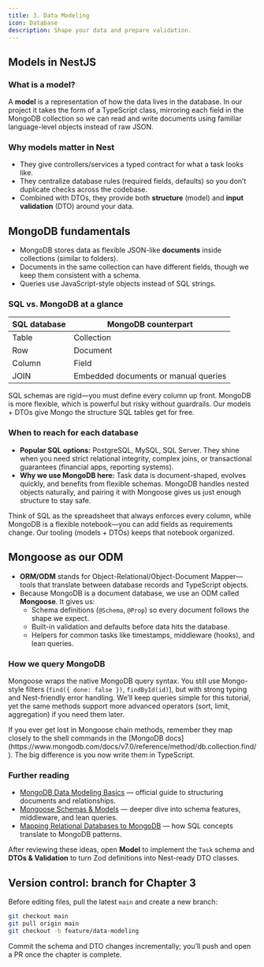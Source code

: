 ```yaml
---
title: 3. Data Modeling
icon: Database
description: Shape your data and prepare validation.
---
```


## Models in NestJS

### What is a model?

A **model** is a representation of how the data lives in the database. In our project it takes the form of a TypeScript class, mirroring each field in the MongoDB collection so we can read and write documents using familiar language-level objects instead of raw JSON.

### Why models matter in Nest

- They give controllers/services a typed contract for what a task looks like.
- They centralize database rules (required fields, defaults) so you don’t duplicate checks across the codebase.
- Combined with DTOs, they provide both **structure** (model) and **input validation** (DTO) around your data.

## MongoDB fundamentals

- MongoDB stores data as flexible JSON-like **documents** inside collections (similar to folders).
- Documents in the same collection can have different fields, though we keep them consistent with a schema.
- Queries use JavaScript-style objects instead of SQL strings.

### SQL vs. MongoDB at a glance

| SQL database | MongoDB counterpart |
|--------------|---------------------|
| Table | Collection |
| Row | Document |
| Column | Field |
| JOIN | Embedded documents or manual queries |

SQL schemas are rigid—you must define every column up front. MongoDB is more flexible, which is powerful but risky without guardrails. Our models + DTOs give Mongo the structure SQL tables get for free.

### When to reach for each database

- **Popular SQL options:** PostgreSQL, MySQL, SQL Server. They shine when you need strict relational integrity, complex joins, or transactional guarantees (financial apps, reporting systems).
- **Why we use MongoDB here:** Task data is document-shaped, evolves quickly, and benefits from flexible schemas. MongoDB handles nested objects naturally, and pairing it with Mongoose gives us just enough structure to stay safe.

Think of SQL as the spreadsheet that always enforces every column, while MongoDB is a flexible notebook—you can add fields as requirements change. Our tooling (models + DTOs) keeps that notebook organized.

## Mongoose as our ODM

- **ORM/ODM** stands for Object-Relational/Object-Document Mapper—tools that translate between database records and TypeScript objects.
- Because MongoDB is a document database, we use an ODM called **Mongoose**. It gives us:
  - Schema definitions (`@Schema`, `@Prop`) so every document follows the shape we expect.
  - Built-in validation and defaults before data hits the database.
  - Helpers for common tasks like timestamps, middleware (hooks), and lean queries.

### How we query MongoDB

Mongoose wraps the native MongoDB query syntax. You still use Mongo-style filters (`find({ done: false })`, `findById(id)`), but with strong typing and Nest-friendly error handling. We’ll keep queries simple for this tutorial, yet the same methods support more advanced operators (sort, limit, aggregation) if you need them later.

<Callout title="Beginner tip">
If you ever get lost in Mongoose chain methods, remember they map closely to the shell commands in the [MongoDB docs](https://www.mongodb.com/docs/v7.0/reference/method/db.collection.find/). The big difference is you now write them in TypeScript.
</Callout>

### Further reading

- [MongoDB Data Modeling Basics](https://www.mongodb.com/docs/manual/core/data-modeling-introduction/) — official guide to structuring documents and relationships.
- [Mongoose Schemas & Models](https://mongoosejs.com/docs/models.html) — deeper dive into schema features, middleware, and lean queries.
- [Mapping Relational Databases to MongoDB](https://www.mongodb.com/developer/products/mongodb/schema-design-relational-nosql/) — how SQL concepts translate to MongoDB patterns.

After reviewing these ideas, open **Model** to implement the `Task` schema and **DTOs & Validation** to turn Zod definitions into Nest-ready DTO classes.

## Version control: branch for Chapter 3

Before editing files, pull the latest `main` and create a new branch:

```bash
git checkout main
git pull origin main
git checkout -b feature/data-modeling
```

Commit the schema and DTO changes incrementally; you’ll push and open a PR once the chapter is complete.